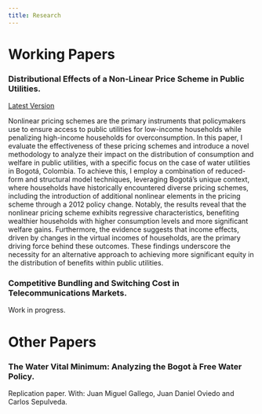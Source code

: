 ```yaml
---
title: Research
---
```


# Working Papers

### Distributional Effects of a Non-Linear Price Scheme in Public Utilities.

[Latest Version](https://mazathoth1.github.io/manuelrojas.github.io//Research/JMP_Draft_Rojas_Manuel.pdf)

Nonlinear pricing schemes are the primary instruments that policymakers use to ensure access to public utilities for low-income households while penalizing high-income households for overconsumption. In this paper, I evaluate the effectiveness of these pricing schemes and introduce a novel methodology to analyze their impact on the distribution of consumption and welfare in public utilities, with a specific focus on the case of water utilities in Bogotá, Colombia. To achieve this, I employ a combination of reduced-form and structural model techniques, leveraging Bogotá's unique context, where households have historically encountered diverse pricing schemes, including the introduction of additional nonlinear elements in the pricing scheme through a 2012 policy change. Notably, the results reveal that the nonlinear pricing scheme exhibits regressive characteristics, benefiting wealthier households with higher consumption levels and more significant welfare gains. Furthermore, the evidence suggests that income effects, driven by changes in the virtual incomes of households, are the primary driving force behind these outcomes. These findings underscore the necessity for an alternative approach to achieving more significant equity in the distribution of benefits within public utilities.

### Competitive Bundling and Switching Cost in Telecommunications Markets.

Work in progress.

# Other Papers

### The Water Vital Minimum: Analyzing the Bogot ́a Free Water Policy.

Replication paper. With: Juan Miguel Gallego, Juan Daniel Oviedo and Carlos Sepulveda.
